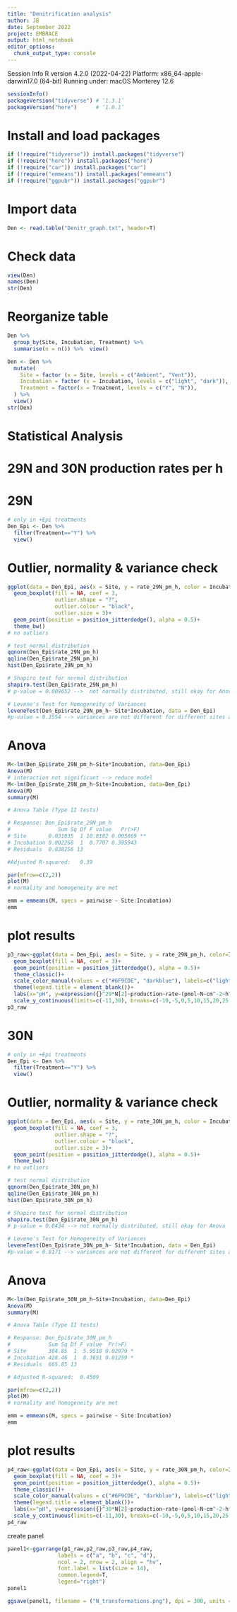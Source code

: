 ```yaml
---
title: "Denitrification analysis"
author: JB
date: September 2022
project: EMBRACE
output: html_notebook
editor_options: 
  chunk_output_type: console
---
```


Session Info
R version 4.2.0 (2022-04-22)
Platform: x86_64-apple-darwin17.0 (64-bit)
Running under: macOS Monterey 12.6
```r
sessionInfo()
packageVersion("tidyverse") # ‘1.3.1’
packageVersion("here")      # ‘1.0.1’
```

# Install and load packages
```r
if (!require("tidyverse")) install.packages("tidyverse")
if (!require("here")) install.packages("here")
if (!require("car")) install.packages("car")
if (!require("emmeans")) install.packages("emmeans")
if (!require("ggpubr")) install.packages("ggpubr")
```

# Import data
```r
Den <- read.table("Denitr_graph.txt", header=T)
```

# Check data
```r
view(Den) 
names(Den)
str(Den)
```

# Reorganize table
```r
Den %>% 
  group_by(Site, Incubation, Treatment) %>%
  summarise(n = n()) %>%  view()

Den <- Den %>% 
  mutate(
    Site = factor (x = Site, levels = c("Ambient", "Vent")),
    Incubation = factor (x = Incubation, levels = c("light", "dark")),
    Treatment = factor(x = Treatment, levels = c("Y", "N")),
  ) %>% 
  view()
str(Den)
```


# Statistical Analysis
# 29N and 30N production rates per h

# 29N
```r
# only in +Epi treatments
Den_Epi <- Den %>% 
  filter(Treatment=="Y") %>% 
  view()
```

# Outlier, normality & variance check
```r
ggplot(data = Den_Epi, aes(x = Site, y = rate_29N_pm_h, color = Incubation))+
  geom_boxplot(fill = NA, coef = 3, 
               outlier.shape = "?", 
               outlier.colour = "black", 
               outlier.size = 3)+
  geom_point(position = position_jitterdodge(), alpha = 0.5)+
  theme_bw()
# no outliers

# test normal distribution 
qqnorm(Den_Epi$rate_29N_pm_h)
qqline(Den_Epi$rate_29N_pm_h)
hist(Den_Epi$rate_29N_pm_h)

# Shapiro test for normal distribution
shapiro.test(Den_Epi$rate_29N_pm_h)
# p-value = 0.009652 -->  not normally distributed, still okay for Anova 

# Levene's Test for Homogeneity of Variances
leveneTest(Den_Epi$rate_29N_pm_h~ Site*Incubation, data = Den_Epi)
#p-value = 0.3554 --> variances are not different for different sites and treatments
```

# Anova
```r
M<-lm(Den_Epi$rate_29N_pm_h~Site*Incubation, data=Den_Epi)
Anova(M)
# interaction not significant --> reduce model
M<-lm(Den_Epi$rate_29N_pm_h~Site+Incubation, data=Den_Epi)
Anova(M)
summary(M)

# Anova Table (Type II tests)

# Response: Den_Epi$rate_29N_pm_h
#               Sum Sq Df F value   Pr(>F)   
# Site       0.031835  1 10.8182 0.005869 **
# Incubation 0.002268  1  0.7707 0.395943   
# Residuals  0.038256 13

#Adjusted R-squared:   0.39 

par(mfrow=c(2,2))
plot(M)
# normality and homogeneity are met

emm = emmeans(M, specs = pairwise ~ Site:Incubation)
emm
```

# plot results 
```r

p3_raw<-ggplot(data = Den_Epi, aes(x = Site, y = rate_29N_pm_h, color=Incubation))+
  geom_boxplot(fill = NA, coef = 3)+
  geom_point(position = position_jitterdodge(), alpha = 0.5)+
  theme_classic()+
  scale_color_manual(values = c("#6F9CDE", "darkblue"), labels=c("light", "dark"))+ 
  theme(legend.title = element_blank())+
  labs(x="pH", y=expression({}^29*N[2]~production~rate~(pmol~N~cm^-2~h^-1)))+
  scale_y_continuous(limits=c(-11,30), breaks=c(-10,-5,0,5,10,15,20,25,30))
p3_raw
```

# 30N
```r
# only in +Epi treatments
Den_Epi <- Den %>% 
  filter(Treatment=="Y") %>% 
  view()
```

# Outlier, normality & variance check
```r
ggplot(data = Den_Epi, aes(x = Site, y = rate_30N_pm_h, color = Incubation))+
  geom_boxplot(fill = NA, coef = 3, 
               outlier.shape = "?", 
               outlier.colour = "black", 
               outlier.size = 3)+
  geom_point(position = position_jitterdodge(), alpha = 0.5)+
  theme_bw()
# no outliers

# test normal distribution 
qqnorm(Den_Epi$rate_30N_pm_h)
qqline(Den_Epi$rate_30N_pm_h)
hist(Den_Epi$rate_30N_pm_h)

# Shapiro test for normal distribution
shapiro.test(Den_Epi$rate_30N_pm_h)
# p-value = 0.0434 --> not normally distributed, still okay for Anova

# Levene's Test for Homogeneity of Variances
leveneTest(Den_Epi$rate_30N_pm_h~ Site*Incubation, data = Den_Epi)
#p-value = 0.8171 --> variances are not different for different sites and treatments
```

# Anova
```r
M<-lm(Den_Epi$rate_30N_pm_h~Site+Incubation, data=Den_Epi)
Anova(M)
summary(M)

# Anova Table (Type II tests)

# Response: Den_Epi$rate_30N_pm_h
#            Sum Sq Df F value  Pr(>F)  
# Site       304.85  1  5.9518 0.02979 *
# Incubation 428.46  1  8.3651 0.01259 *
# Residuals  665.85 13

# Adjusted R-squared:  0.4509 

par(mfrow=c(2,2))
plot(M)
# normality and homogeneity are met

emm = emmeans(M, specs = pairwise ~ Site:Incubation)
emm
```

# plot results 
```r

p4_raw<-ggplot(data = Den_Epi, aes(x = Site, y = rate_30N_pm_h, color=Incubation))+
  geom_boxplot(fill = NA, coef = 3)+
  geom_point(position = position_jitterdodge(), alpha = 0.5)+
  theme_classic()+
  scale_color_manual(values = c("#6F9CDE", "darkblue"), labels=c("light", "dark"))+ 
  theme(legend.title = element_blank())+
  labs(x="pH", y=expression({}^30*N[2]~production~rate~(pmol~N~cm^-2~h^-1)))+
  scale_y_continuous(limits=c(-11,30), breaks=c(-10,-5,0,5,10,15,20,25,30))
p4_raw
```


create panel
```r
panel1<-ggarrange(p1_raw,p2_raw,p3_raw,p4_raw, 
                labels = c("a", "b", "c", "d"),
                ncol = 2, nrow = 2, align = "hv",
                font.label = list(size = 14),
                common.legend=T,
                legend="right")
panel1

ggsave(panel1, filename = ("N_transformations.png"), dpi = 300, units = "cm", width = 20, height = 18)
```








